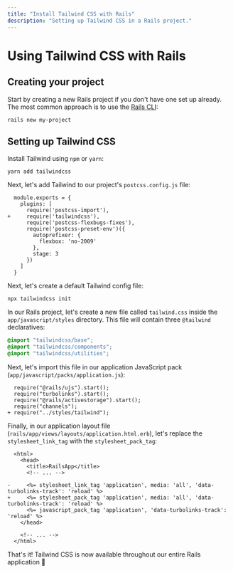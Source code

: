 ```yaml
---
title: "Install Tailwind CSS with Rails"
description: "Setting up Tailwind CSS in a Rails project."
---
```


# Using Tailwind CSS with Rails

## Creating your project

Start by creating a new Rails project if you don't have one set up already. The most common approach is to use the [Rails CLI](https://guides.rubyonrails.org/command_line.html#rails-new):

```shell
rails new my-project
```

## Setting up Tailwind CSS

Install Tailwind using `npm` or `yarn`:

```shell
yarn add tailwindcss
```

Next, let's add Tailwind to our project's `postcss.config.js` file:

```diff-js
  module.exports = {
    plugins: [
      require('postcss-import'),
+     require('tailwindcss'),
      require('postcss-flexbugs-fixes'),
      require('postcss-preset-env')({
        autoprefixer: {
          flexbox: 'no-2009'
        },
        stage: 3
      })
    ]
  }

```

Next, let's create a default Tailwind config file:

```shell
npx tailwindcss init
```

In our Rails project, let's create a new file called `tailwind.css` inside the `app/javascript/styles` directory. This file will contain three `@tailwind` declaratives:

```css
@import "tailwindcss/base";
@import "tailwindcss/components";
@import "tailwindcss/utilities";
```

Next, let's import this file in our application JavaScript pack (`app/javascript/packs/application.js`):

```diff-js
  require("@rails/ujs").start();
  require("turbolinks").start();
  require("@rails/activestorage").start();
  require("channels");
+ require("../styles/tailwind");

```

Finally, in our application layout file (`rails/app/views/layouts/application.html.erb`), let's replace the `stylesheet_link_tag` with the `stylesheet_pack_tag`:

```diff-html
  <html>
    <head>
      <title>RailsApp</title>
      <!-- ... -->

-     <%= stylesheet_link_tag 'application', media: 'all', 'data-turbolinks-track': 'reload' %>
+     <%= stylesheet_pack_tag 'application', media: 'all', 'data-turbolinks-track': 'reload' %>
      <%= javascript_pack_tag 'application', 'data-turbolinks-track': 'reload' %>
    </head>

    <!-- ... -->
  </html>
```

That's it! Tailwind CSS is now available throughout our entire Rails application 🎉
